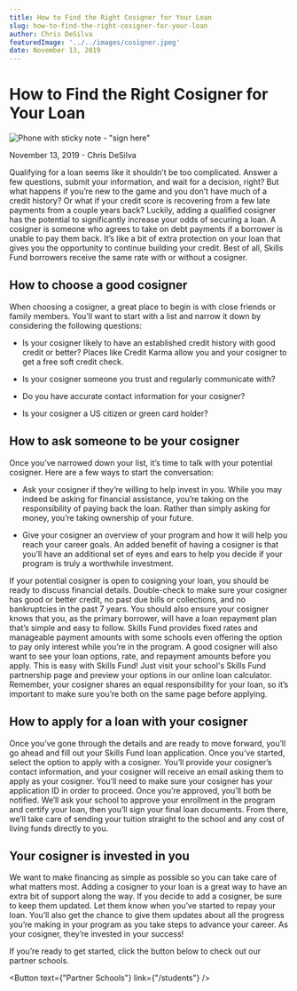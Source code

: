 ```yaml
---
title: How to Find the Right Cosigner for Your Loan
slug: how-to-find-the-right-cosigner-for-your-loan
author: Chris DeSilva
featuredImage: '../../images/cosigner.jpeg'
date: November 13, 2019
---
```



# How to Find the Right Cosigner for Your Loan

![Phone with sticky note - "sign here"](../../images/cosigner.jpeg)

November 13, 2019 - Chris DeSilva

Qualifying for a loan seems like it shouldn’t be too complicated. Answer a few questions, submit your information, and wait for a decision, right? But what happens if you’re new to the game and you don’t have much of a credit history? Or what if your credit score is recovering from a few late payments from a couple years back? Luckily, adding a qualified cosigner has the potential to significantly increase your odds of securing a loan. A cosigner is someone who agrees to take on debt payments if a borrower is unable to pay them back. It’s like a bit of extra protection on your loan that gives you the opportunity to continue building your credit. Best of all, Skills Fund borrowers receive the same rate with or without a cosigner.

## How to choose a good cosigner

When choosing a cosigner, a great place to begin is with close friends or family members. You’ll want to start with a list and narrow it down by considering the following questions:
- Is your cosigner likely to have an established credit history with good credit or better? Places like Credit Karma allow you and your cosigner to get a free soft credit check.

- Is your cosigner someone you trust and regularly communicate with?

- Do you have accurate contact information for your cosigner?

- Is your cosigner a US citizen or green card holder?

## How to ask someone to be your cosigner

Once you’ve narrowed down your list, it’s time to talk with your potential cosigner. Here are a few ways to start the conversation:

- Ask your cosigner if they’re willing to help invest in you. While you may indeed be asking for financial assistance, you’re taking on the responsibility of paying back the loan. Rather than simply asking for money, you’re taking ownership of your future.

- Give your cosigner an overview of your program and how it will help you reach your career goals. An added benefit of having a cosigner is that you’ll have an additional set of eyes and ears to help you decide if your program is truly a worthwhile investment.

If your potential cosigner is open to cosigning your loan, you should be ready to discuss financial details. Double-check to make sure your cosigner has good or better credit, no past due bills or collections, and no bankruptcies in the past 7 years. You should also ensure your cosigner knows that you, as the primary borrower, will have a loan repayment plan that’s simple and easy to follow. Skills Fund provides fixed rates and manageable payment amounts with some schools even offering the option to pay only interest while you’re in the program. A good cosigner will also want to see your loan options, rate, and repayment amounts before you apply. This is easy with Skills Fund! Just visit your school's Skills Fund partnership page and preview your options in our online loan calculator. Remember, your cosigner shares an equal responsibility for your loan, so it’s important to make sure you’re both on the same page before applying.

<Banner />

## How to apply for a loan with your cosigner

Once you’ve gone through the details and are ready to move forward, you’ll go ahead and fill out your Skills Fund loan application. Once you’ve started, select the option to apply with a cosigner. You’ll provide your cosigner’s contact information, and your cosigner will receive an email asking them to apply as your cosigner. You’ll need to make sure your cosigner has your application ID in order to proceed. Once you’re approved, you’ll both be notified. We’ll ask your school to approve your enrollment in the program and certify your loan, then you’ll sign your final loan documents. From there, we’ll take care of sending your tuition straight to the school and any cost of living funds directly to you.

## Your cosigner is invested in you

We want to make financing as simple as possible so you can take care of what matters most. Adding a cosigner to your loan is a great way to have an extra bit of support along the way. If you decide to add a cosigner, be sure to keep them updated. Let them know when you’ve started to repay your loan. You’ll also get the chance to give them updates about all the progress you’re making in your program as you take steps to advance your career. As your cosigner, they’re invested in your success!

If you’re ready to get started, click the button below to check out our partner schools.

<Button text={"Partner Schools"} link={"/students"} />